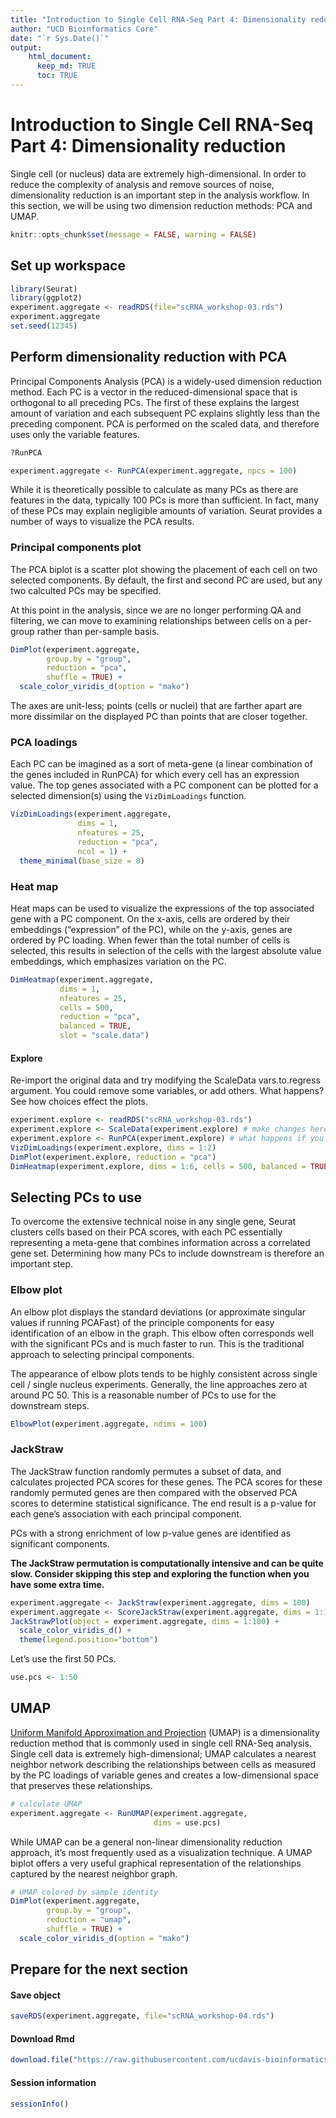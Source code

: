 ```yaml
---
title: "Introduction to Single Cell RNA-Seq Part 4: Dimensionality reduction"
author: "UCD Bioinformatics Core"
date: "`r Sys.Date()`"
output:
    html_document:
      keep_md: TRUE
      toc: TRUE
---
```


# Introduction to Single Cell RNA-Seq Part 4: Dimensionality reduction
Single cell (or nucleus) data are extremely high-dimensional. In order to reduce the complexity of analysis and remove sources of noise, dimensionality reduction is an important step in the analysis workflow. In this section, we will be using two dimension reduction methods: PCA and UMAP.
```r
knitr::opts_chunk$set(message = FALSE, warning = FALSE)
```

## Set up workspace
```r
library(Seurat)
library(ggplot2)
experiment.aggregate <- readRDS(file="scRNA_workshop-03.rds")
experiment.aggregate
set.seed(12345)
```

## Perform dimensionality reduction with PCA
Principal Components Analysis (PCA) is a widely-used dimension reduction method. Each PC is a vector in the reduced-dimensional space that is orthogonal to all preceding PCs. The first of these explains the largest amount of variation and each subsequent PC explains slightly less than the preceding component. PCA is performed on the scaled data, and therefore uses only the variable features. 
```r
?RunPCA
```

```r
experiment.aggregate <- RunPCA(experiment.aggregate, npcs = 100)
```

While it is theoretically possible to calculate as many PCs as there are features in the data, typically 100 PCs is more than sufficient. In fact, many of these PCs may explain negligible amounts of variation. Seurat provides a number of ways to visualize the PCA results.

### Principal components plot
The PCA biplot is a scatter plot showing the placement of each cell on two selected components. By default, the first and second PC are used, but any two calculted PCs may be specified.

At this point in the analysis, since we are no longer performing QA and filtering, we can move to examining relationships between cells on a per-group rather than per-sample basis.
```r
DimPlot(experiment.aggregate,
        group.by = "group",
        reduction = "pca",
        shuffle = TRUE) +
  scale_color_viridis_d(option = "mako")
```

The axes are unit-less; points (cells or nuclei) that are farther apart are more dissimilar on the displayed PC than points that are closer together.

### PCA loadings
Each PC can be imagined as a sort of meta-gene (a linear combination of the genes included in RunPCA) for which every cell has an expression value. The top genes associated with a PC component can be plotted for a selected dimension(s) using the `VizDimLoadings` function.
```r
VizDimLoadings(experiment.aggregate,
               dims = 1,
               nfeatures = 25,
               reduction = "pca",
               ncol = 1) +
  theme_minimal(base_size = 8)
```

### Heat map
Heat maps can be used to visualize the expressions of the top associated gene with a PC component. On the x-axis, cells are ordered by their embeddings ("expression" of the PC), while on the y-axis, genes are ordered by PC loading. When fewer than the total number of cells is selected, this results in selection of the cells with the largest absolute value embeddings, which emphasizes variation on the PC.
```r
DimHeatmap(experiment.aggregate,
           dims = 1,
           nfeatures = 25,
           cells = 500,
           reduction = "pca",
           balanced = TRUE,
           slot = "scale.data")
```

#### Explore
Re-import the original data and try modifying the ScaleData vars.to.regress argument. You could remove some variables, or add others. What happens? See how choices effect the plots.
```r
experiment.explore <- readRDS("scRNA_workshop-03.rds")
experiment.explore <- ScaleData(experiment.explore) # make changes here to explore the data
experiment.explore <- RunPCA(experiment.explore) # what happens if you adjust npcs?
VizDimLoadings(experiment.explore, dims = 1:2)
DimPlot(experiment.explore, reduction = "pca")
DimHeatmap(experiment.explore, dims = 1:6, cells = 500, balanced = TRUE) # adjust parameters
```

## Selecting PCs to use
To overcome the extensive technical noise in any single gene, Seurat clusters cells based on their PCA scores, with each PC essentially representing a meta-gene that combines information across a correlated gene set. Determining how many PCs to include downstream is therefore an important step.

### Elbow plot
An elbow plot displays the standard deviations (or approximate singular values if running PCAFast) of the principle components for easy identification of an elbow in the graph. This elbow often corresponds well with the significant PCs and is much faster to run.  This is the traditional approach to selecting principal components.

The appearance of elbow plots tends to be highly consistent across single cell / single nucleus experiments. Generally, the line approaches zero at around PC 50. This is a reasonable number of PCs to use for the downstream steps.
```r
ElbowPlot(experiment.aggregate, ndims = 100)
```

### JackStraw
The JackStraw function randomly permutes a subset of data, and calculates projected PCA scores for these genes. The PCA scores for these randomly permuted genes are then compared with the observed PCA scores to determine statistical significance. The end result is a p-value for each gene's association with each principal component.

PCs with a strong enrichment of low p-value genes are identified as significant components.

**The JackStraw permutation is computationally intensive and can be quite slow. Consider skipping this step and exploring the function when you have some extra time.**
```r
experiment.aggregate <- JackStraw(experiment.aggregate, dims = 100)
experiment.aggregate <- ScoreJackStraw(experiment.aggregate, dims = 1:100)
JackStrawPlot(object = experiment.aggregate, dims = 1:100) +
  scale_color_viridis_d() +
  theme(legend.position="bottom")
```

Let's use the first 50 PCs.

```r
use.pcs <- 1:50
```

## UMAP
[Uniform Manifold Approximation and Projection](https://arxiv.org/pdf/1802.03426v3.pdf) (UMAP) is a dimensionality reduction method that is commonly used in single cell RNA-Seq analysis. Single cell data is extremely high-dimensional; UMAP calculates a nearest neighbor network describing the relationships between cells as measured by the PC loadings of variable genes and creates a low-dimensional space that preserves these relationships.
```r
# calculate UMAP
experiment.aggregate <- RunUMAP(experiment.aggregate,
                                dims = use.pcs)
```

While UMAP can be a general non-linear dimensionality reduction approach, it's most frequently used as a visualization technique. A UMAP biplot offers a very useful graphical representation of the relationships captured by the nearest neighbor graph.

```r
# UMAP colored by sample identity
DimPlot(experiment.aggregate,
        group.by = "group",
        reduction = "umap",
        shuffle = TRUE) +
  scale_color_viridis_d(option = "mako")
```

## Prepare for the next section

#### Save object
```r
saveRDS(experiment.aggregate, file="scRNA_workshop-04.rds")
```

#### Download Rmd
```r
download.file("https://raw.githubusercontent.com/ucdavis-bioinformatics-training/2024-December-Single-Cell-RNA-Seq-Analysis/main/data_analysis/05-clustering_celltype.Rmd", "05-clustering_celltype.Rmd")
```

#### Session information
```r
sessionInfo()
```
